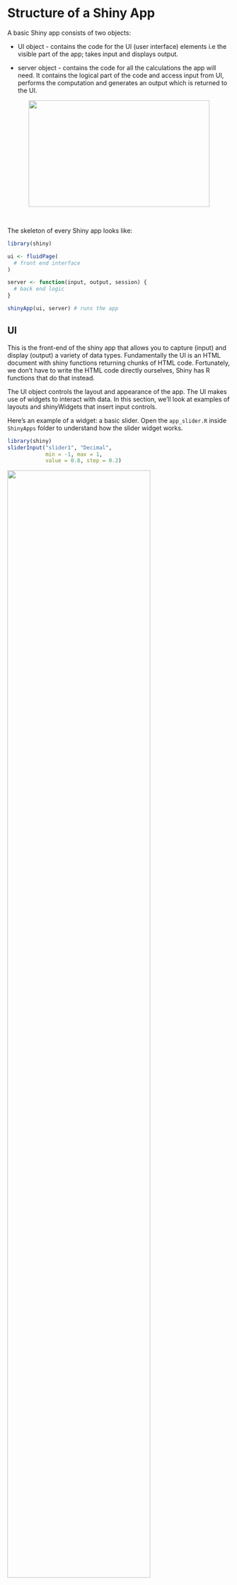 # Structure of a Shiny App{#structure}

A basic Shiny app consists of two objects:

* UI object - contains the code for the UI (user interface) elements i.e the visible part of the app; takes input and displays output.

* server object - contains the code for all the calculations the app will need. It contains the logical part of the code and access input from UI, performs the computation and generates an output which is returned to the UI.

<center><img src="https://github.com/MonashBioinformaticsPlatform/r-more/blob/gh-pages/figures/shiny_explanation.png?raw=true" width="409" height="240" /></center>

<p>&nbsp;</p>

The skeleton of every Shiny app looks like:
```r
library(shiny)

ui <- fluidPage(
  # front end interface
)

server <- function(input, output, session) {
  # back end logic
}

shinyApp(ui, server) # runs the app
```


## UI 

This is the front-end of the shiny app that allows you to capture (input) and display (output) a variety of data types. Fundamentally the UI is an HTML document with shiny functions returning chunks of HTML code. Fortunately, we don't have to write the HTML code directly ourselves, Shiny has R functions that do that instead.

The UI object controls the layout and appearance of the app. The UI makes use of widgets to interact with data. In this section, we'll look at examples of layouts and shinyWidgets that insert input controls.

Here's an example of a widget: a basic slider. Open the `app_slider.R` inside `ShinyApps` folder to understand how the slider widget works.

```r
library(shiny)
sliderInput("slider1", "Decimal",
            min = -1, max = 1,
            value = 0.8, step = 0.2)
```

![](figs/slider.png){width=80%}

```r
renderPrint({paste("The number selected by the slider is:", input$slider1)})
```

![](figs/slider_out.png){width=100%}


```r
library(shiny)
fluidPage(
    
  # Copy the chunk below to make a group of checkboxes
  checkboxGroupInput("checkGroup", label = h3("Checkbox group"), 
    choices = list("Choice 1" = 1, "Choice 2" = 2, "Choice 3" = 3),
    selected = 2),
  
  
  hr(),
  fluidRow(column(3, verbatimTextOutput("value")))
  
)


```

The [shiny gallery](https://shiny.rstudio.com/gallery/#demos) has a section for application layouts. This is a useful of resource for ideas on how to structure the appearance of your app.

To see what widgets are available, look at the [Shiny widget gallery.](http://shiny.rstudio.com/gallery/widget-gallery.html) or consult the [Shiny cheatsheet](http://shiny.rstudio.com/images/shiny-cheatsheet.pdf).

## Layout

The complexity of your application may have an impact on the complexity of your layout. For instance, an application that contains only one or two widgets and one or two outputs may only need one page to fit all these elements. If however there are lot of controls and results to display it might be easier to organize these under tabs or a navbar.

A layout with three panels: a title panel, a sidebar panel and a main panel.
```r
ui <- fluidPage( # fluidPage - this function creates a display that auto adjusts to the browser window
  # further elements set to define the appearance will be placed within fluidPage
  titlePanel("this is a title panel"),
  
  sidebarLayout( # this function creates a layout with two pane21ls, one panel takes about a third of the screen width, the other panel takes about two thirds of the screen width.
    # the position of the sidebar can be moved by providing the `position = "right" argument to the sidebarLayout function
    sidebarPanel("this is the sidebar panel"),
    mainPanel("this is the main panel")
  )
)
```

Building a UI involves nesting a lot of components inside each other and this can be overwhelming to look at when you are getting started. It's quite easy to lose track of where your closing brackets should be and quite easy to have a misplaced comma that prevents your app from running. We can't emphasis this enough - getting the nesting right can prevent a lot of problems with your shiny app not running. As you become more experienced with writing Shiny, you'll get used to examining your UI element code with an eagle eye to make sure you haven't misplaced a comma or bracket. 

From the example above, we can see that `sidebarPanel` and `mainPanel` are nested within `sidebarLayout`. `sidebarLayout` itself is also nested within `fluidPage`. As more components are added to the app, e.g widgets and outputs, they too will be nested within the panel functions to control their location on the layout.

The above layout is probably the most common layout used with shiny apps. It's good for an app with only a few number of components. You may want to add a navbar and tab sets if you have a large number of components.


```r
ui <- fluidPage( 
  titlePanel("this is a title panel"),
  
  sidebarLayout( 
    sidebarPanel("this is the sidebar panel"),
    mainPanel( 
      tabsetPanel( # this function takes an argument of `position = "left"` (arguments can be "left", "right", "below". default is above)
        # this argument directs where the tabs are positioned
        tabPanel("plot results"),
        tabPanel("table results"),
        tabPanel("fun gifs")
      )
    )
  )
)
```

For more information about the application layout (including nav bars and lists), we recommend this [resource](https://shiny.rstudio.com/articles/layout-guide.html). For more information about tab sets specifically, we recommend this [article](https://shiny.rstudio.com/articles/tabsets.html).

Another thing to note that a lot of the functions that build the UI are essentially wrapping HTML code within R functions. This means that the UI can also be customized by directly writing HTML code or by using [wrapper tag functions](https://shiny.rstudio.com/articles/tag-glossary.html). This is beyond the scope of this course but we thought it was worth mentioning.

### Challenge 0 {- .activity}.

Does the `tabsetPanel` need to be nested in the `sidebarLayout`? 

## Widgets

Widgets are UI elements that allow the user to input and change the values that are used to by the application to perform a calculation and return a result.

There is a wide variety of available pre-built widgets but all of them share a common basic framework. All widget input functions have the same first argument i.e. `inputId`. This is an identifier that connects the UI with the server. If for example `inputId = select`, you can access the input in the server as `input$select`. We'll discuss more about the server in the next section.

* The `inputId` is like a variable in R and must follow the naming convention. It must be a string that may contain only letters, numbers, and underscores.

* Like a variable, the `inputID` has to be unique so it can be accessed inside the server.

Here are some more examples of Shiny widgets:
```r
shinyUI(navbarPage("Navbar",
                   tabPanel("Widgets!",
                            selectInput("select", label = h3("Select box"), 
                                        choices = list("Choice 1" = 1, "Choice 2" = 2, "Choice 3" = 3), 
                                        selected = 1),
                            renderPrint({input$select}),
                            textInput("text", label = h3("Text input"), value = "Enter text..."),
                            renderPrint({input$text})
                   ),
                   tabPanel("More widgets!",
                            checkboxGroupInput("checkGroup", label = h3("Checkbox group"), 
                                               choices = list("Circle" = "circle", "Square" = "square", "Triangle" = "triangle"),
                                               selected = "circle"),
                            
                            renderPrint({ input$checkGroup })
                   )
)
)

```

We can examine the code that generates the `selectInput` with the title 'Select box':

```r
selectInput(inputId = "choice_select", label = "Select box",
            choices = list("Choice 1" = 1, "Choice 2" = 2, "Choice 3" = 3),
            selected = 1)
```

The `inputId` is `choice_select`, so if we want to use the values generated by this widget on the server side, we'd access it with `input$choice_select`. You can name the `inputId` however you like so long as you don't use the same id for another input widget but it's generally useful to name it something related to whatever that input is doing. The `label` arguement is the text to be displayed above the widget in the UI. The `choices` argument takes a list. This list can either be unnamed or named. In the case of a named list, such as the one above, the names will be displayed on the UI (e.g "Choice 1") while the value (e.g 1) will be passed to the server side to be use1d for further computations. For an unnamed list, the value will both be displayed on the UI and passed to the server side. The `selected` arguement tells Shiny which of the list values it should display by default when the app loads - in this case, it will start with the value in the choices list that matches the value of `1`, which is `Choice 1`.

To learn more about the arguments that a widget takes, the [Widget Gallery](https://shiny.rstudio.com/gallery/widget-gallery.html) is usually a good starting point.

### Activity 3: Now, open the `widgets.R` inside `ShinyApps` folder, and try running it.{- .activity}
There are a variety of widgets available in Shiny Apps. Have a go at them!!

Please Note: For now, keep the `Server Logic` and `Run the App` as it is. We'll explain these in next sections.

## Output

The UI also contains elements for displaying output results. The list of this are not as expansive as the widgets and can be [found here (under UI outputs)](https://shiny.rstudio.com/reference/shiny/1.7.0/). The type of result you want displayed in your application determines the type of UI element that you need.

For example, if your application is going to return a text result, then you probably want a `textOutput` element:

```r
ui <- fluidPage( 
  sidebarLayout(
    sidebarPanel(), # Put your input widgets on this panel
    mainPanel(
      textOutput(outputId = "text_result")
    )
  )
)
```

Similar to the `inputId` for widgets, the `outputId` for each output element needs to uniquely named. 

The main output elements commonly used are `textOutput`, `plotOutput` and `tableOutput` and they are used respectively for displaying text, plots and tables as their names suggests. 

```r
ui <- fluidPage( 
  sidebarLayout(
    sidebarPanel(), # Put your input widgets on this panel
    mainPanel(
      textOutput(outputId = "text_result"),
      plotOutput(outputId = "plot_result", width = "400px", height = "100%" )
    )
  )
)
```

While the output functions do take a few arguments, generally the most you need to do is give them an `outputId`. If you are looking at the `plot_result` function and wondering where the code to generate the plot belongs, then it's time to move on to the server function.  

## Server

The server function is the back-end of the application. It contains the code for data processing, analysis and plotting. It takes input from the UI, runs (and re-runs) code chunks defined within, generates a result and sends it to the UI output elements.

The server logic follows reactive programming, which defines a graph of dependencies. The idea is that when the input changes, all related outputs are updated. This makes the Shiny App interactive. 

In the Shiny skeleton code, server is defined as a function with three arguments- input, output and session. These arguments are created by Shiny when the application starts and cannot be changed.
```r
library(shiny)

ui <- fluidPage(
  # front end interface
)

server <- function(input, output, session) {
  # back end logic
}

shinyApp(ui, server)
```

Whereas the UI object contained functions for defining the interface of the application, the server function defines the logic of what to do with those inputs and outputs. It typically contains reactive variables (we'll cover those next chapter) and `renderX` functions that direct the result of a calculation to an output ui element. For each of the different types of output elements (`textOutput`, `plotOutput`, `tableOutput`), there is a corresponding render function i.e (`renderText`, `renderPlot`, `renderTable`).

The `render` function sets up a special "reactive context" that automatically tracks the input values the output has used. It also converts the output of your R code into HTML to be display on a web page.

The structure in the server function typically looks like this:

```r
server <- function(input, output, session) {
  
  # We assign the result of a render function to an output element
  output$plot_result <- renderPlot({ 
    ## Code to do a calculation that generates a plot result
    ## This where your 'regular' R code is placed
    ## to access values from widgets, use the syntax input$widget_id
    
    ## The function below will subset the airquality dataset into 2 columns
    ## It grabs column 4 (Temp) and either columns 1-3 
    ## depending on the choice from the selectInput called choice_select
    df <- airquality[, c(4, as.numeric(input$choice_select))]
    
    ## This function now plots the two columns
    ## We can change the data being plotted on the y-axis
    ## Whenever we change the value selected by the 
    ## selectInput widget
    plot(x = df[, 1], y = df[, 2])
  })
}
```

For each output element that we create in the UI, if we want it to display a result, we then need a corresponding `renderX` function in the server side that directs a results to be displayed e.g:

```r
server <- function(input, output, session) {
  
  output$text_result <- renderText({
    ## the print function here is optional
    ## including it means that it will print the results to the console while the app is running
    ## which is a useful way to debug what you app is doing 
    print(paste("The selected column index is:", input$choice_select))
  })

  output$plot_result <- renderPlot({
    
    plot(x = airquality[, 4], y = airquality[, as.numeric(input$choice_select)])
  
  })
}
```

Let's put togther all that we've learnt about widgets, ui output and the server to create a minimal application that will let you select the values plotted on the y-axis from the `airquality` dataset against the temperature column. (If you want to examine the airquality data-frame, use `head(airquality)` to look at the top rows.)

```r
library(shiny)
ui <- fluidPage(
    selectInput(inputId = "choice_select", label = "Select box",
            choices = list("Choice 1" = 1, "Choice 2" = 2, "Choice 3" = 3),
            selected = 1),
    mainPanel(
        plotOutput(outputId = "plot_result")
    )
)
server <- function(input, output, session) {
  
  output$plot_result <- renderPlot({
    
    plot(x = airquality[, 4], y = airquality[, as.numeric(input$choice_select)])
  
  })
}
shinyApp(ui, server)

```




### Input

This is a list-like object that contains all input data from the UI. The input data can be accessed as `input$inputId`, where `inputId` is defined in the UI for any given widget. For example, if we refer back the check-box below, we specified the `inputId` as `checkGroup`. We can access the value of that specific input using `input$checkGroup`. It will contain the value `1` as we specified this in the `selected` argument. This value will be updated everytime a user selects a different check-box.


```r
ui <-  fluidPage(
  # Copy the chunk below to make a group of checkboxes
  checkboxGroupInput(inputId = "checkGroup",
                     label = h3("Checkbox group"),
                     choices = list("Choice 1" = 1,
                                    "Choice 2" = 2,
                                    "Choice 3" = 3),
                     selected = 1)
)
```

### Output
This is also a list-like object named according to the `outputId` arguments created in the UI. In the following example, the `outputId` for the `textOutput` is defined as `greeting` inside the UI. Inside the server function, the output is stored in the `outputId` using `output$greeting` (think of it as a storing a value inside a variable). Alternatively, think of it as a way to direct the results of a computation on the server side to a specific `outputID`. 

The value of the `greeting` is `Hello, World!` 

```r
ui <- fluidPage(
  textOutput(outputId =  "greeting") # defines outputID
)

server <- function(input, output, session) {
  output$greeting <- renderText("Hello, World!") # stores output in the outputID
}
```


### Challenge 1: Rewrite your `ui` to create a Shiny app that contains following:{- .challenge}

1. Title that says "Challenge 1"

2. Select `airquality` from the default datasets in R (Hint: Refer to `app_ui.R`).

3. Create three widgets:

   * `helpText()` to write "List of variables to choose from".
   
   * `selectInput()` to list variables in the `airquality` dataset. 
   
   * `sliderInput()` to add a slider where, `min = 0`; `max = 30` and selected values are: `(5,21)`
   
4. Try replacing the list options in selectInput by `colnames(airquality)`.

Your Shiny app should look like this:

![](figs/challenge1.png)
<p>&nbsp;</p>
> Hint: Use the Shiny skeleton code to create a new R-script and edit the UI part:

```r
library(shiny)

ui <- fluidPage(
  # edit this part
)

server <- function(input, output, session) {
  
}

shinyApp(ui, server)
```

